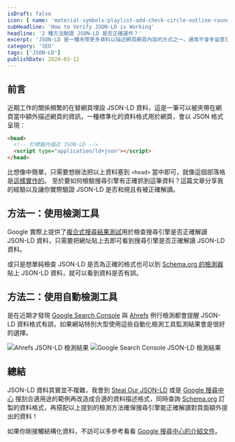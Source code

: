 ```yaml
---
isDraft: false
icon: { name: 'material-symbols:playlist-add-check-circle-outline-rounded', title: '文件檢查符號' }
subHeadline: 'How to Verify JSON-LD is Working'
headline: '2 種方法驗證 JSON-LD 是否正確運作？'
excerpt: 'JSON-LD 是一種夾帶更多資料以描述網頁網頁內容的方式之一。通常不會多留意它，直到真正實作下來也不知道有沒有任何用處？該如何檢驗搜尋引擎有正確抓到這筆資料？這篇文章分享我的經驗以及讓你實際驗證 JSON-LD 是否和規且有被正確解讀。'
category: 'SEO'
tags: ['JSON-LD']
publishDate: 2024-03-12
---
```


## 前言

近期工作的關係頻繁的在替網頁埋設 JSON-LD 資料，這是一筆可以被夾帶在網頁當中額外描述網頁的資訊，一種標準化的資料格式用於網頁，會以 JSON 格式呈現：

```html
<head>
  <!-- 於標籤內描述 JSON-LD -->
  <script type="application/ld+json"></script>
</head>
```

比想像中簡單，只需要想辦法把以上資料塞到 `<head>` 當中即可，就像這個部落格是[這樣實作的](https://github.com/riceball-tw/web-dong-blog/blob/7fc1bff768600b27ce74b6de605dbd6de765fbde/src/components/app/head/PostJSONLD.astro#L4)。
至於要如何檢驗搜尋引擎有正確抓到這筆資料？這篇文章分享我的經驗以及讓你實際驗證 JSON-LD 是否和規且有被正確解讀。

## 方法一：使用檢測工具

Google 實際上提供了[複合式搜尋結果測試](https://developers.google.com/search/docs/appearance/structured-data?hl=zh-tw)用於檢查搜尋引擎是否正確解讀 JSON-LD 資料，只需要把網址貼上去即可看到搜尋引擎是否正確解讀 JSON-LD 資料。

或只是想單純檢查 JSON-LD 是否為正確的格式也可以到 [Schema.org 的檢測器](https://validator.schema.org/)貼上 JSON-LD 資料，就可以看到資料是否有誤。

## 方法二：使用自動檢測工具

是在近期才發現 [Google Search Console](https://search.google.com/search-console/about) 與 [Ahrefs](https://ahrefs.com/) 例行檢測都會提醒 JSON-LD 資料格式有誤，如果網站特別大型使用這些自動化檢測工具監測結果會是很好的選擇。

![Ahrefs JSON-LD 檢測結果](./ahrefs.webp 'Ahrefs 檢測出 JSON-LD 資料格式有誤')
![Google Search Console JSON-LD 檢測結果](./search-console.webp 'Google Search Console 檢測出 JSON-LD 資料格式有誤')

## 總結

JSON-LD 資料其實並不複雜，我會到 [Steal Our JSON-LD](https://jsonld.com/) 或是 [Google 搜尋中心](https://developers.google.com/search/docs/appearance/structured-data/search-gallery?hl=zh-tw) 搜刮合適用途的範例再改造成合適的資料描述格式，同時查詢 [Schema.org](https://schema.org/) 訂製的資料格式，再搭配以上提到的檢測方法確保搜尋引擎能正確解讀對頁面額外提出的資料！

如果你剛接觸結構化資料，不訪可以多參考看看 [Google 搜尋中心的介紹文件](https://developers.google.com/search/docs/appearance/structured-data/intro-structured-data?hl=zh-tw)。
